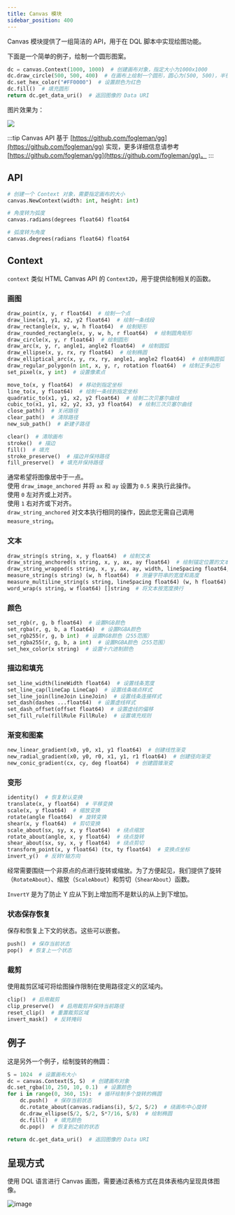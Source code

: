 ```yaml
---
title: Canvas 模块
sidebar_position: 400
---
```



Canvas 模块提供了一组简洁的 API，用于在 DQL 脚本中实现绘图功能。

下面是一个简单的例子，绘制一个圆形图案。

```python
dc = canvas.Context(1000, 1000)  # 创建画布对象，指定大小为1000x1000
dc.draw_circle(500, 500, 400)  # 在画布上绘制一个圆形，圆心为(500, 500)，半径为400
dc.set_hex_color("#FF0000")  # 设置颜色为红色
dc.fill()  # 填充圆形
return dc.get_data_uri()  # 返回图像的 Data URI
```

图片效果为：

<img src={Image00.src} height={120} />

:::tip
Canvas API 基于 [https://github.com/fogleman/gg](https://github.com/fogleman/gg) 实现，更多详细信息请参考 [https://github.com/fogleman/gg](https://github.com/fogleman/gg)。
:::

## API

```python
# 创建一个 Context 对象，需要指定画布的大小
canvas.NewContext(width: int, height: int)

# 角度转为弧度
canvas.radians(degrees float64) float64

# 弧度转为角度
canvas.degrees(radians float64) float64
```

## Context

`context` 类似 HTML Canvas API 的 `Context2D`，用于提供绘制相关的函数。

### 画图

```python
draw_point(x, y, r float64)  # 绘制一个点
draw_line(x1, y1, x2, y2 float64)  # 绘制一条线段
draw_rectangle(x, y, w, h float64)  # 绘制矩形
draw_rounded_rectangle(x, y, w, h, r float64)  # 绘制圆角矩形
draw_circle(x, y, r float64)  # 绘制圆形
draw_arc(x, y, r, angle1, angle2 float64)  # 绘制圆弧
draw_ellipse(x, y, rx, ry float64)  # 绘制椭圆
draw_elliptical_arc(x, y, rx, ry, angle1, angle2 float64)  # 绘制椭圆弧
draw_regular_polygon(n int, x, y, r, rotation float64)  # 绘制正多边形
set_pixel(x, y int)  # 设置像素点

move_to(x, y float64)  # 移动到指定坐标
line_to(x, y float64)  # 绘制一条线到指定坐标
quadratic_to(x1, y1, x2, y2 float64)  # 绘制二次贝塞尔曲线
cubic_to(x1, y1, x2, y2, x3, y3 float64)  # 绘制三次贝塞尔曲线
close_path()  # 关闭路径
clear_path()  # 清除路径
new_sub_path()  # 新建子路径

clear()  # 清除画布
stroke()  # 描边
fill()  # 填充
stroke_preserve()  # 描边并保持路径
fill_preserve()  # 填充并保持路径
```

通常希望将图像居中于一点。  
使用 `draw_image_anchored` 并将 `ax` 和 `ay` 设置为 `0.5` 来执行此操作。  
使用 `0` 左对齐或上对齐。  
使用 `1` 右对齐或下对齐。  
`draw_string_anchored` 对文本执行相同的操作，因此您无需自己调用 `measure_string`。

### 文本

```python
draw_string(s string, x, y float64)  # 绘制文本
draw_string_anchored(s string, x, y, ax, ay float64)  # 绘制锚定位置的文本
draw_string_wrapped(s string, x, y, ax, ay, width, lineSpacing float64, align Align)  # 换行文本
measure_string(s string) (w, h float64)  # 测量字符串的宽度和高度
measure_multiline_string(s string, lineSpacing float64) (w, h float64)  # 测量多行字符串的宽度和高度
word_wrap(s string, w float64) []string  # 将文本按宽度换行
```

### 颜色

```python
set_rgb(r, g, b float64)  # 设置RGB颜色
set_rgba(r, g, b, a float64)  # 设置RGBA颜色
set_rgb255(r, g, b int)  # 设置RGB颜色（255范围）
set_rgba255(r, g, b, a int)  # 设置RGBA颜色（255范围）
set_hex_color(x string)  # 设置十六进制颜色
```

### 描边和填充

```python
set_line_width(lineWidth float64)  # 设置线条宽度
set_line_cap(lineCap LineCap)  # 设置线条端点样式
set_line_join(lineJoin LineJoin)  # 设置线条连接样式
set_dash(dashes ...float64)  # 设置虚线样式
set_dash_offset(offset float64)  # 设置虚线的偏移
set_fill_rule(fillRule FillRule)  # 设置填充规则
```

### 渐变和图案

```python
new_linear_gradient(x0, y0, x1, y1 float64)  # 创建线性渐变
new_radial_gradient(x0, y0, r0, x1, y1, r1 float64)  # 创建径向渐变
new_conic_gradient(cx, cy, deg float64)  # 创建圆锥渐变
```

### 变形

```python
identity()  # 恢复默认变换
translate(x, y float64)  # 平移变换
scale(x, y float64)  # 缩放变换
rotate(angle float64)  # 旋转变换
shear(x, y float64)  # 剪切变换
scale_about(sx, sy, x, y float64)  # 绕点缩放
rotate_about(angle, x, y float64)  # 绕点旋转
shear_about(sx, sy, x, y float64)  # 绕点剪切
transform_point(x, y float64) (tx, ty float64)  # 变换点坐标
invert_y()  # 反转Y轴方向
```

经常需要围绕一个非原点的点进行旋转或缩放。为了方便起见，我们提供了旋转（`RotateAbout`）、缩放（`ScaleAbout`）和剪切（`ShearAbout`）函数。

`InvertY` 是为了防止 Y 应从下到上增加而不是默认的从上到下增加。

### 状态保存恢复

保存和恢复上下文的状态。这些可以嵌套。

```python
push()  # 保存当前状态
pop()  # 恢复上一个状态
```

### 裁剪

使用裁剪区域可将绘图操作限制在使用路径定义的区域内。

```python
clip()  # 启用裁剪
clip_preserve()  # 启用裁剪并保持当前路径
reset_clip()  # 重置裁剪区域
invert_mask()  # 反转掩码
```

## 例子

这是另外一个例子，绘制旋转的椭圆：

```python
S = 1024  # 设置画布大小
dc = canvas.Context(S, S)  # 创建画布对象
dc.set_rgba(10, 250, 10, 0.1)  # 设置颜色
for i in range(0, 360, 15):  # 循环绘制多个旋转的椭圆
    dc.push()  # 保存当前状态
    dc.rotate_about(canvas.radians(i), S/2, S/2)  # 绕画布中心旋转
    dc.draw_ellipse(S/2, S/2, S*7/16, S/8)  # 绘制椭圆
    dc.fill()  # 填充颜色
    dc.pop()  # 恢复到之前的状态

return dc.get_data_uri()  # 返回图像的 Data URI
```

## 呈现方式

使用 DQL 语言进行 Canvas 画图，需要通过表格方式在具体表格内呈现具体图像。

![image](./canvas.png)
